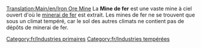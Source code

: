 [[Translation:Main/en/Iron Ore Mine]]
{{Template:Industries/Fr
|image=Ironoremine.png
|nom=Mine de fer
|climats=[[Main/en/Climat/Fr#Tempéré|Tempéré]]
|accepte=Rien
|produit=[[Main/fr/Minerai de fer|Minerai de fer]]
}}
La '''Mine de fer''' est une vaste mine à ciel ouvert d'où le [[Main/fr/Minerai de fer|minerai de fer]] est extrait. Les mines de fer ne se trouvent que sous un climat tempéré, car le sol des autres climats ne contient pas de dépôts de minerai de fer.

[[Category:fr/Industries primaires]]
[[Category:fr/Industries tempérées]]